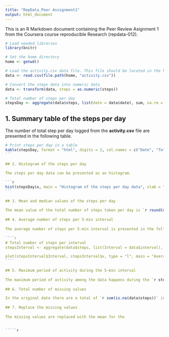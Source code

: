 ```yaml
---
title: "RepData_Peer Assignment1"
output: html_document
---
```


This is an R Markdown document containing the Peer Review Asignment 1 from the Coursera course reproducible Research (repdata-012). 

```r
# Load needed libraries
library(knitr)

# Set the home directory
home <- getwd()

# Load the activity.csv data file. This file should be located in the home directory
data <- read.csv(file.path(home, "activity.csv"))

# Convert the steps data into numeric data
data <- transform(data, steps = as.numeric(steps))

# Total number of steps per day
stepsDay <- aggregate(data$steps, list(date = data$date), sum, na.rm = TRUE)
`````

## 1. Summary table of the steps per day  

The number of total step per day logged from the **activity.csv** file are presented in the following table.
`````r
# Print steps per day in a table
kable(stepsDay, format = "html", digits = 2, col.names = c("Date", "Total Steps"), align = c( 1, "c"), caption = "Total number of steps per day")
```
  
## 2. Histogram of the steps per day 
  
The steps per day data can be presented as an histogram. 

```r
hist(stepsDay$x, main = "Histogram of the steps per day data", xlab = "Steps per day")
```
  
## 3. Mean and median values of the steps per day  
  
The mean value of the total number of steps taken per day is `r round(mean(stepsDay$x), 3)` while the median value is `r round(median(stepsDay$x), 3)`.
  
## 4. Average number of steps per 5-min interval
  
The average number of steps per 5-min interval is presented in the following plot.  

````r
# Total number of steps per interval
stepsInterval <- aggregate(data$steps, list(Interval = data$interval), mean, na.rm = TRUE)

plot(stepsInterval$Interval, stepsInterval$x, type = "l", main = "Average daily steps per measurement interval", xlab = "Measurement interval", ylab = "Average number of steps")
````
  
## 5. Maximum period of activity during the 5-min interval  
  
The maximum period of activity among the data happens during the `r stepsInterval[which.max(stepsInterval$x), 1]` interval.  
  
## 6. Total number of missing values

In the original data there are a total of `r sum(is.na(data$steps))` intervals with missing values.  
  
## 7. Replace the missing values  
  
The missing values are replaced with the mean for the 


`````r

`````

  
  
